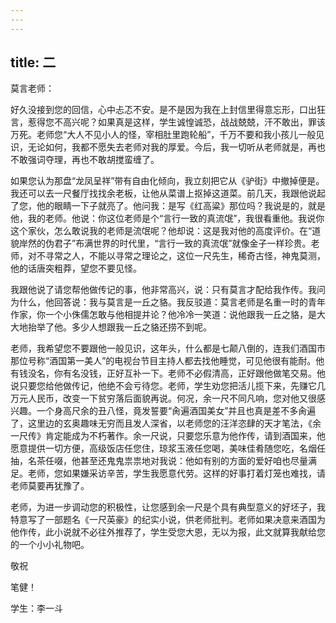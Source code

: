 ```yaml
---
---
---
```

title: 二
---




莫言老师：

好久没接到您的回信，心中忐忑不安。是不是因为我在上封信里得意忘形，口出狂言，惹得您不高兴呢？如果真是这样，学生诚惶诚恐，战战兢兢，汗不敢出，罪该万死。老师您“大人不见小人的怪，宰相肚里跑轮船”，千万不要和我小孩儿一般见识，无论如何，我都不愿失去老师对我的厚爱。今后，我一切听从老师就是，再也不敢强词夺理，再也不敢胡搅蛮缠了。

如果您认为那盘“龙凤呈祥”带有自由化倾向，我立刻把它从《驴街》中撤掉便是。我还可以去一尺餐厅找找余老板，让他从菜谱上抠掉这道菜。前几天，我跟他说起了您，他的眼睛一下子就亮了。他问我：是写《红高粱》那位吗？我说是的，就是他，我的老师。他说：你这位老师是个“言行一致的真流氓”，我很看重他。我说你这个家伙，怎么敢说我的老师是流氓呢？他却说：这是我对他的高度评价。在“道貌岸然的伪君子”布满世界的时代里，“言行一致的真流氓”就像金子一样珍贵。老师，对不寻常之人，不能以寻常之理论之，这位一尺先生，稀奇古怪，神鬼莫测，他的话唐突粗莽，望您不要见怪。

我跟他说了请您帮他做传记的事，他非常高兴，说：只有莫言才配给我作传。我问为什么，他回答说：我与莫言是一丘之貉。我反驳道：莫言老师是名重一时的青年作家，你一个小侏儒怎敢与他相提并论？他冷冷一笑道：说他跟我一丘之貉，是大大地抬举了他。多少人想跟我一丘之貉还捞不到呢。

老师，我希望您不要跟他一般见识，这年头，什么都是七颠八倒的，连我们酒国市那位号称“酒国第一美人”的电视台节目主持人都去找他睡觉，可见他很有能耐。他有钱没名，你有名没钱，正好互补一下。老师不必假清高，正好跟他做笔交易。他说只要您给他做传记，他绝不会亏待您。老师，学生劝您把活儿揽下来，先赚它几万元人民币，改变一下贫穷落后面貌再说。何况，余一尺不同凡响，您对他又很感兴趣。一个身高尺余的丑八怪，竟发誓要“肏遍酒国美女”并且也真是差不多肏遍了，这里边的玄奥趣味无穷而且发人深省，以老师您的汪洋恣肆的天才笔法，《余一尺传》肯定能成为不朽著作。余一尺说，只要您乐意为他作传，请到酒国来，他愿意提供一切方便，高级饭店任您住，琼浆玉液任您喝，美味佳肴随您吃，名烟任抽，名茶任啜，他甚至还鬼鬼祟祟地对我说：他如有别的方面的爱好咱也尽量满足。老师，您如果嫌采访辛苦，学生我愿意代劳。这样的好事打着灯笼也难找，请老师莫要再犹豫了。

老师，为进一步调动您的积极性，让您感到余一尺是个具有典型意义的好坯子，我特意写了一部题名《一尺英豪》的纪实小说，供老师批判。老师如果决意来酒国为他作传，此小说就不必往外推荐了，学生受您大恩，无以为报，此文就算我献给您的一个小小礼物吧。

敬祝

笔健！

学生：李一斗